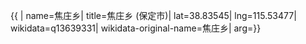 {{ {{{1|PRC admin/showdata}}}|
name=焦庄乡|
title=焦庄乡 (保定市)|
lat=38.83545|
lng=115.53477|
wikidata=q13639331|
wikidata-original-name=焦庄乡|
arg={{{arg|}}}}}